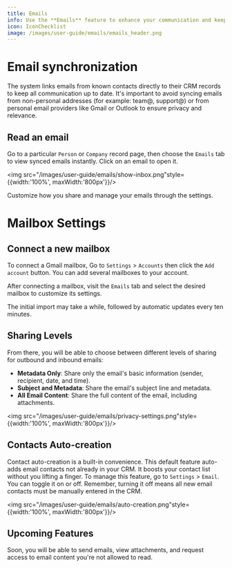 ```yaml
---
title: Emails
info: Use the **Emails** feature to enhance your communication and keep your inbox connected. This guide will help synchronize a Gmail mailbox.
icon: IconChecklist
image: /images/user-guide/emails/emails_header.png
---
```


# Email synchronization

The system links emails from known contacts directly to their CRM records to keep all communication up to date. It's important to avoid syncing emails from non-personal addresses (for example: team@, support@) or from personal email providers like Gmail or Outlook to ensure privacy and relevance.

## Read an email

Go to a particular `Person` or `Company` record page, then choose the `Emails` tab to view synced emails instantly. Click on an email to open it.

<img src="/images/user-guide/emails/show-inbox.png"style={{width:'100%', maxWidth:'800px'}}/>

Customize how you share and manage your emails through the settings. 

# Mailbox Settings

## Connect a new mailbox

To connect a Gmail mailbox, Go to `Settings` > `Accounts` then click the `Add account` button. You can add several mailboxes to your account.

After connecting a mailbox, visit the `Emails` tab and select the desired mailbox to customize its settings.

The initial import may take a while, followed by automatic updates every ten minutes.

## Sharing Levels

From there, you will be able to choose between different levels of sharing for outbound and inbound emails:

- **Metadata Only**: Share only the email's basic information (sender, recipient, date, and time).
- **Subject and Metadata**: Share the email's subject line and metadata.
- **All Email Content**: Share the full content of the email, including attachments.

<img src="/images/user-guide/emails/privacy-settings.png"style={{width:'100%', maxWidth:'800px'}}/>

## Contacts Auto-creation

Contact auto-creation is a built-in convenience. This default feature auto-adds email contacts not already in your CRM. It boosts your contact list without you lifting a finger. To manage this feature, go to `Settings` > `Email`. You can toggle it on or off. Remember, turning it off means all new email contacts must be manually entered in the CRM.

<img src="/images/user-guide/emails/auto-creation.png"style={{width:'100%', maxWidth:'800px'}}/>

## Upcoming Features

Soon, you will be able to send emails, view attachments, and request access to email content you're not allowed to read.